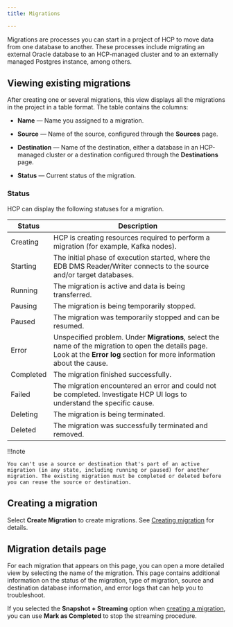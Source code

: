 ```yaml
---
title: Migrations

---
```


Migrations are processes you can start in a project of HCP to move data from one database to another. These processes include migrating an external Oracle database to an HCP-managed cluster and to an externally managed Postgres instance, among others.

## Viewing existing migrations

After creating one or several migrations, this view displays all the migrations in the project in a table format. The table contains the columns:

-   **Name** — Name you assigned to a migration.

-   **Source** — Name of the source, configured through the **Sources** page. 

-   **Destination** — Name of the destination, either a database in an HCP-managed cluster or a destination configured through the **Destinations** page.

-   **Status** — Current status of the migration.

### Status

HCP can display the following statuses for a migration.

| Status    | Description                                                                                                                                                                   |
| --------- | ----------------------------------------------------------------------------------------------------------------------------------------------------------------------------- |
| Creating  | HCP is creating resources required to perform a migration (for example, Kafka nodes).                                                                                         |
| Starting  | The initial phase of execution started, where the EDB DMS Reader/Writer connects to the source and/or target databases.                                                       |
| Running   | The migration is active and data is being transferred.                                                                                                                        |
| Pausing   | The migration is being temporarily stopped.                                                                                                                                   |
| Paused    | The migration was temporarily stopped and can be resumed.                                                                                                                     |
| Error     | Unspecified problem. Under **Migrations**, select the name of the migration to open the details page. Look at the **Error log** section for more information about the cause. |
| Completed | The migration finished successfully.                                                                                                                                          |
| Failed    | The migration encountered an error and could not be completed. Investigate HCP UI logs to understand the specific cause.                                                      |
| Deleting  | The migration is being terminated.                                                                                                                                            |
| Deleted   | The migration was successfully terminated and removed.                                                                                                                        |

!!!note

    You can't use a source or destination that's part of an active migration (in any state, including running or paused) for another migration. The existing migration must be completed or deleted before you can reuse the source or destination.

## Creating a migration

Select **Create Migration** to create migrations. See [Creating migration](../../../../../migration-etl/data-migration-service/getting_started/create_migration.mdx) for details.

## Migration details page

For each migration that appears on this page, you can open a more detailed view by selecting the name of the migration. This page contains additional information on the status of the migration, type of migration, source and destination database information, and error logs that can help you to troubleshoot.

If you selected the **Snapshot + Streaming** option when [creating a migration](../../../../../migration-etl/data-migration-service/getting_started/create_migration.mdx), you can use **Mark as Completed** to stop the streaming procedure.
